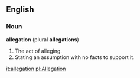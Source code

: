 ==English==
===Noun===
'''allegation''' (plural '''allegations''')
#The act of alleging.
#Stating an assumption with no facts to support it.

[[it:allegation]]
[[pl:Allegation]]